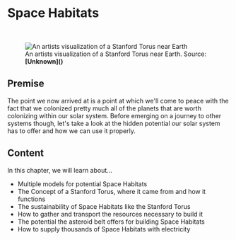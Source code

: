 
# Space Habitats

<ReadingTime />

<br/>
<figure>
<Image src={require(".//../../resources/images/spacehabitats.png")} alt="An artists visualization of a Stanford Torus near Earth" />
<figcaption style={{ color: "rgb(156, 156, 156)", fontSize: "14px", marginTop: "2px" }}>An artists visualization of a Stanford Torus near Earth. Source: <strong>[Unknown]()</strong></figcaption>
</figure>

## Premise
The point we now arrived at is a point at which we'll come to peace with the fact that we colonized pretty much all of the planets that are worth colonizing within our solar system. Before emerging on a journey to other systems though, let's take a look at the hidden potential our solar system has to offer and how we can use it properly.

## Content
In this chapter, we will learn about...

- Multiple models for potential Space Habitats 
- The Concept of a Stanford Torus, where it came from and how it functions
- The sustainability of Space Habitats like the Stanford Torus
- How to gather and transport the resources necessary to build it
- The potential the asteroid belt offers for building Space Habitats
- How to supply thousands of Space Habitats with electricity


<SaveArticleSection article="space-habitats-introduction"/>

<Analytics />